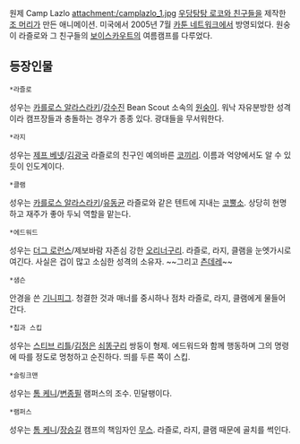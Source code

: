 원제 Camp Lazlo
attachment:/camplazlo_1.jpg
[[우당탕탕 로코와 친구들]]을 제작한 [[조 머리]]가 만든 애니메이션.
미국에서 2005년 7월 [[카툰 네트워크]]에서 방영되었다.
원숭이 라즐로와 그 친구들의 [[보이스카우트]]의 여름캠프를 다루었다.

== 등장인물 ==
 *라즐로
성우는 [[카를로스 알라스라키]]/[[강수진]]
Bean Scout 소속의 [[원숭이]]. 워낙 자유분방한 성격이라 캠프장들과 충돌하는 경우가 종종 있다. 광대들을 무서워한다.
 *라지
성우는 [[제프 베넷]]/[[김광국]]
라즐로의 친구인 예의바른 [[코끼리]]. 이름과 억양에서도 알 수 있듯이 인도계이다.

 *클램
성우는 [[카를로스 알라스라키]]/[[유동균]]
라즐로와 같은 텐트에 지내는 [[코뿔소]]. 상당히 현명하고 재주가 좋아 두뇌 역할을 맡는다.

 *에드워드
성우는 [[더그 로런스]]/제보바람
자존심 강한 [[오리너구리]]. 라즐로, 라지, 클램을 눈엣가시로 여긴다. 사실은 겁이 많고 소심한 성격의 소유자. ~~그리고 [[츤데레]]~~
 
 *샘슨
안경을 쓴 [[기니피그]]. 청결한 것과 매너를 중시하나 점차 라즐로, 라지, 클램에게 물들어간다.

 *칩과 스킵
성우는 [[스티브 리틀]]/[[김정은(성우)|김정은]]
[[쇠똥구리]] 쌍둥이 형제. 에드워드와 함께 행동하며 그의 명령에 따를 정도로 멍청하고 순진하다. 띄를 두른 쪽이 스킵.
 
 *슬링크맨
성우는 [[톰 케니]]/[[변종필]]
램퍼스의 조수. 민달팽이다.

 *램퍼스
성우는 [[톰 케니]]/[[장승길]]
캠프의 책임자인 [[무스]]. 라즐로, 라지, 클램 때문에 골치를 썩인다.
